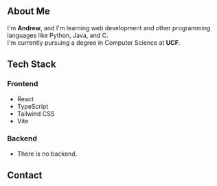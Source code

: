 
<Helmet>
  <title>About Me - Andrew Christian Young</title>
  <meta name="description" content="About me" />
</Helmet>

<PageHeader title="About" icon={FaMarkdown} />

## About Me

I'm **Andrew**, and I'm learning web development and other programming languages like Python, Java, and C.  
I'm currently pursuing a degree in Computer Science at **UCF**.

## Tech Stack

### Frontend

- React
- TypeScript
- Tailwind CSS
- Vite

### Backend

- There is no backend.

## Contact

<SocialLinks showPlatform showUrl showIcon />
